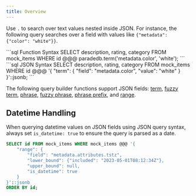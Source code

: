 ```yaml
---
title: Overview
---
```


Use `.` to search over text values nested inside JSON. For instance, the following query searches over a field with values like `{"metadata": {"color": "white"}}`.

<CodeGroup>
```sql Function Syntax
SELECT description, rating, category
FROM mock_items
WHERE id @@@ paradedb.term('metadata.color', 'white');
```
```sql JSON Syntax
SELECT description, rating, category
FROM mock_items
WHERE id @@@
'{
    "term": {
        "field": "metadata.color",
        "value": "white"
    }
}'::jsonb;
```
</CodeGroup>

The following query builder functions support JSON fields: [term](/documentation/advanced/term/term), [fuzzy term](/documentation/advanced/term/fuzzy_term), [phrase](/documentation/advanced/phrase/phrase), [fuzzy phrase](/documentation/advanced/phrase/fuzzy_phrase), [phrase prefix](/documentation/advanced/phrase/phrase_prefix), and [range](/documentation/advanced/term/range).

## Datetime Handling

When querying datetime values on JSON fields using JSON query syntax, always set `is_datetime: true` to ensure the query is parsed as a date.

```sql
SELECT id FROM mock_items WHERE mock_items @@@ '{
    "range": {
        "field": "metadata.attributes.tstz",
        "lower_bound": {"included": "2023-05-01T08:12:34Z"},
        "upper_bound": null,
        "is_datetime": true
    }
}'::jsonb
ORDER BY id;
```
